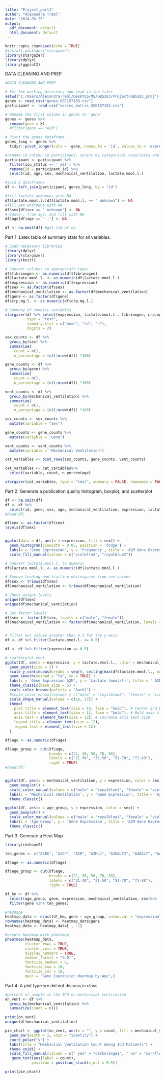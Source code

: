 ```yaml
---
title: "Project_part3"
author: "Alexandra Treml"
date: "2024-08-25"
output:
  pdf_document: default
  html_document: default
---
```


```r
knitr::opts_chunk$set(echo = TRUE)
#install.packages("stargazer")
library(stargazer)
library(dplyr)
library(ggplot2)
```
DATA CLEANING AND PREP
```r
#DATA CLEANING AND PREP

# Set the working directory and read in the files
setwd("C:/Users/AlexandraTreml/Desktop/MS/QBS103/Project/QBS103_proj")
genes <- read.csv("genes_GSE157103.csv")
participant <- read.csv("series_matrix_GSE157103.csv")

# Rename the first column in genes to 'gene'
genes <- genes %>%
  rename(gene = X)
  #filter(gene == "A2M")

# Pivot the genes dataframe
genes_long <- genes %>%
  tidyr::pivot_longer(cols = -gene, names_to = 'id', values_to = 'expression')

#rename id column in participant, select my categorical covariates and continuous variable (+age for eda)
participant <- participant %>%
  filter(icu_status == ' yes') %>%
  rename(id = participant_id) %>%
  select(id, age, sex, mechanical_ventilation, lactate.mmol.l.)

#join 2 dataframes
df <- left_join(participant, genes_long, by = "id")

#fill lactate unknowns with NA 
df$lactate.mmol.l.[df$lactate.mmol.l. == " unknown"] <- NA
#fill sex unknowns with NA 
df$sex[df$sex == " unknown"] <- NA
#remove : from age, and fill with NA
df$age[df$age == " :"] <- NA

df <- na.omit(df) #get rid of na
```

Part 1: Latex table of summary stats for all variables. 

```r
# Load necessary libraries
library(dplyr)
library(stargazer)
library(knitr)

# Convert columns to appropriate types
df$fibrinogen <- as.numeric(df$fibrinogen)
df$lactate.mmol.l. <- as.numeric(df$lactate.mmol.l.)
df$expression <- as.numeric(df$expression)
df$sex <- as.factor(df$sex)
df$mechanical_ventilation <- as.factor(df$mechanical_ventilation)
df$gene <- as.factor(df$gene)
df$crp.mg.l. <- as.numeric(df$crp.mg.l.)

# Summary of numeric variables
stargazer(df %>% select(expression, lactate.mmol.l., fibrinogen, crp.mg.l.), 
          type = "text", 
          summary.stat = c("mean", "sd", "n"),
          digits = 2)

sex_counts <- df %>%
  group_by(sex) %>%
  summarize(
    count = n(),
    n_percentage = (n()/nrow(df)) *100)

gene_counts <- df %>%
  group_by(gene) %>%
  summarize(
    count = n(),
    n_percentage = (n()/nrow(df)) *100)

vent_counts <- df %>%
  group_by(mechanical_ventilation) %>%
  summarize(
    count = n(),
    n_percentage = (n()/nrow(df)) *100)

sex_counts <- sex_counts %>%
  mutate(variable = "Sex")

gene_counts <- gene_counts %>%
  mutate(variable = "Gene")

vent_counts <- vent_counts %>%
  mutate(variable = "Mechanical Ventilation")

cat_variables <- bind_rows(sex_counts, gene_counts, vent_counts)

cat_variables <- cat_variables%>%
  select(variable, count, n_percentage)

stargazer(cat_variables, type = "text", summary = FALSE, rownames = FALSE)
```
Part 2: Generate a publication quality histogram, boxplot, and scatterplot
```r
df <- na.omit(df)
df <- df %>% 
  select(id, gene, sex, age, mechanical_ventilation, expression, lactate.mmol.l.)
#head(df)

df$sex <- as.factor(df$sex)
levels(df$sex)


ggplot(data = df, aes(x = expression, fill = sex)) + 
  geom_histogram(binwidth = 0.05, position = 'dodge') + 
  labs(x = 'Gene Expression', y = 'Frequency', title = 'A2M Gene Expression Among COVID ICU Patients') +  
  scale_fill_manual(values = c("violetred", "royalblue2"))

```
```r
# Convert lactate.mmol.l. to numeric
df$lactate.mmol.l. <- as.numeric(df$lactate.mmol.l.)

# Remove leading and trailing whitespaces from sex column
df$sex <- trimws(df$sex)
df$mechanical_ventilation <- trimws(df$mechanical_ventilation)

# Check unique levels
unique(df$sex)
unique(df$mechanical_ventilation)

# Set factor levels
df$sex <- factor(df$sex, levels = c("male", "female"))
df$mechanical_ventilation <- factor(df$mechanical_ventilation, levels = c("yes", "no"))


# Filter out values greater than 6.5 for the y-axis
df <- df %>% filter(lactate.mmol.l. <= 6.5)

df <- df %>% filter(expression <= 0.5)

# scatterplot vent
ggplot(df, aes(x = expression, y = lactate.mmol.l., color = mechanical_ventilation, shape = mechanical_ventilation)) + 
  geom_point(size = 3) + 
  scale_y_continuous(breaks = seq(0, ceiling(max(df$lactate.mmol.l., na.rm = TRUE)), by = 0.5)) +
  geom_smooth(method = "lm", se = TRUE) + 
  labs(x = 'Gene Expression A2M', y = 'Lactate (mmol/l)', title = ' A2M Gene Expression vs Lactate for COVID ICU Patients') + 
  theme_classic(base_size = 5) +
  scale_color_brewer(palette = 'Dark2') +
  #scale_color_manual(values = c("male" = "royalblue2", "female" = "violetred3")) + 
  scale_shape_manual(values = c(16, 17)) +  
  theme(
    plot.title = element_text(size = 16, face = "bold"), # Center and bold title
    axis.title = element_text(size = 12, face = "bold"), # Bold axis titles
    axis.text = element_text(size = 12), # Increase axis text size
    legend.title = element_text(size = 12), 
    legend.text = element_text(size = 12) 
  )
```
```r
df$age <- as.numeric(df$age)

df$age_group <- cut(df$age,
                    breaks = c(21, 30, 50, 70, 88),
                    labels = c("21-30", "31-50", "51-70", "71-88"),
                    right = TRUE)
#head(df)


ggplot(df, aes(x = mechanical_ventilation, y = expression, color = sex)) +
  geom_boxplot() +
  scale_color_manual(values = c("male" = "royalblue1", "female" = "violetred1")) +
  labs(x = 'Mechanical Ventilation', y = 'Gene Expression', title = 'A2M Gene Expression Among Ventilated vs Non-Ventilated COVID ICU Patients') +
  theme_classic()

ggplot(df, aes(x = age_group, y = expression, color = sex)) +
  geom_boxplot() +
  scale_color_manual(values = c("male" = "royalblue1", "female" = "violetred1")) +
  labs(x = 'Age Group', y = 'Gene Expression', title = 'A2M Gene Expression Among COVID ICU Patient Age Groups') +
  theme_classic()
```

Part 3: Generate a Heat Map
```r
library(reshape2)

ten_genes <- c("A1BG", "A1CF", "A2M", "A2ML1", "A3GALT2", "A4GALT", "AAAS", "AACS", "AADAC", "AAK1")

df$age <- as.numeric(df$age)

df$age_group <- cut(df$age,
                    breaks = c(21, 30, 50, 70, 88),
                    labels = c("21-30", "31-50", "51-70", "71-88"),
                    right = TRUE)

df_hm <- df %>%
  select(age_group, gene, expression, mechanical_ventilation, sex)%>%
  filter(gene %in% ten_genes)

#reshape
heatmap_data <- dcast(df_hm, gene ~ age_group, value.var = "expression")
rownames(heatmap_data) <- heatmap_data$gene
heatmap_data <- heatmap_data[ , -1]

#create heatmap with pheatmap
pheatmap(heatmap_data,
         cluster_rows = TRUE,
         cluster_cols = TRUE,
         display_numbers = TRUE,
         number_format = "%.0f",  
         fontsize_number = 6,
         fontsize_row = 10,
         fontsize_col = 10, 
         main = "Gene Expression Heatmap by Age",)
```

Part 4: A plot type we did not discuss in class
```r
#percent of people in the ICU on mechanical ventilation
on_vent <- df %>%
  group_by(mechanical_ventilation) %>%
  summarize(count = n())

print(on_vent)
unique(df$mechanical_ventilation)

pie_chart <- ggplot(on_vent, aes(x = "", y = count, fill = mechanical_ventilation)) +
  geom_bar(width = 1, stat = "identity") + 
  coord_polar("y") + 
  labs(title = "Mechanical Ventilation Count Among ICU Patients") +
  theme_void() + 
  scale_fill_manual(values = c(" yes" = "darkorange1", " no" = "cornflowerblue")) +
   geom_text(aes(label = count), 
            position = position_stack(vjust = 0.5))

print(pie_chart)
```






